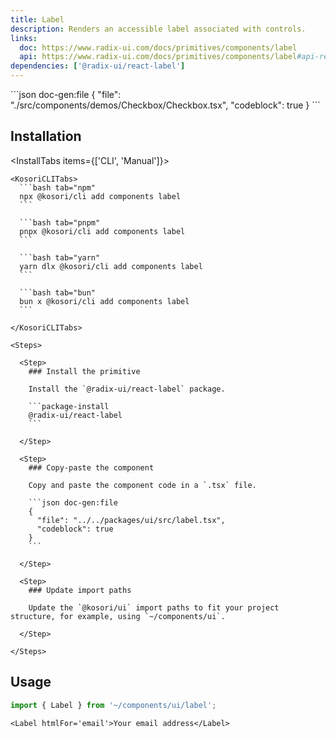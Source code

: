 ```yaml
---
title: Label
description: Renders an accessible label associated with controls.
links:
  doc: https://www.radix-ui.com/docs/primitives/components/label
  api: https://www.radix-ui.com/docs/primitives/components/label#api-reference
dependencies: ['@radix-ui/react-label']
---
```


<ComponentPreview name='checkbox'>
```json doc-gen:file
{
  "file": "./src/components/demos/Checkbox/Checkbox.tsx",
  "codeblock": true
}
```
</ComponentPreview>

## Installation

<InstallTabs items={['CLI', 'Manual']}>

  <Tab value='CLI'>
  
    <KosoriCLITabs>
      ```bash tab="npm"
      npx @kosori/cli add components label
      ```

      ```bash tab="pnpm"
      pnpx @kosori/cli add components label
      ```

      ```bash tab="yarn"
      yarn dlx @kosori/cli add components label
      ```

      ```bash tab="bun"
      bun x @kosori/cli add components label
      ```

    </KosoriCLITabs>

  </Tab>

  <Tab value='Manual'>

    <Steps>

      <Step>
        ### Install the primitive

        Install the `@radix-ui/react-label` package.

        ```package-install
        @radix-ui/react-label
        ```

      </Step>

      <Step>
        ### Copy-paste the component

        Copy and paste the component code in a `.tsx` file.

        ```json doc-gen:file
        {
          "file": "../../packages/ui/src/label.tsx",
          "codeblock": true
        }
        ```

      </Step>

      <Step>
        ### Update import paths

        Update the `@kosori/ui` import paths to fit your project structure, for example, using `~/components/ui`.

      </Step>

    </Steps>

  </Tab>

</InstallTabs>

## Usage

```ts
import { Label } from '~/components/ui/label';
```

```tsx
<Label htmlFor='email'>Your email address</Label>
```
